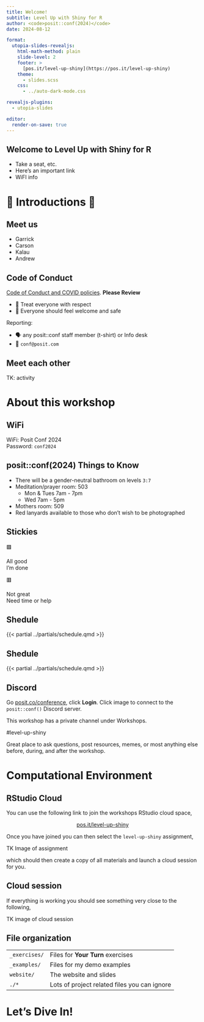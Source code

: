 ```yaml
---
title: Welcome!
subtitle: Level Up with Shiny for R
author: <code>posit::conf(2024)</code>
date: 2024-08-12

format:
  utopia-slides-revealjs:
    html-math-method: plain
    slide-level: 2
    footer: >
      [pos.it/level-up-shiny](https://pos.it/level-up-shiny)
    theme:
      - slides.scss
    css:
      - ../auto-dark-mode.css

revealjs-plugins:
  - utopia-slides

editor:
  render-on-save: true
---
```


## Welcome to Level&nbsp;Up&nbsp;with Shiny&nbsp;for&nbsp;R

* Take a seat, etc.
* Here's an important link
* WiFI info

```{=html}
<style>
.reveal .footer {
  font-size: 1em !important;
}
</style>
```

# 🤝 Introductions 🤝 {.middle}

## Meet us

- Garrick
- Carson
- Kalau
- Andrew

## Code of Conduct

[Code of Conduct and COVID policies](https://posit.co/code-of-conduct/). **Please Review**

-   💙 Treat everyone with respect
-   🧡 Everyone should feel welcome and safe

Reporting:

-   🗣️ any posit::conf staff member (t-shirt) or Info desk
-   📧 `conf@posit.com`

## Meet each other

TK: activity

# About this workshop {.middle}

## WiFi {.center .middle}

WiFi: Posit Conf 2024 \
Password: `conf2024`

## posit::conf(2024) Things to Know

::: incremental
* There will be a gender-neutral bathroom on levels `3:7`
* Meditation/prayer room: 503
    * Mon & Tues 7am - 7pm
    * Wed 7am - 5pm
* Mothers room: 509
* [Red lanyards]{.red .b} available to those who don't wish to be photographed
:::

## Stickies

::: {.flex style="margin-top: var(--space-xl); font-size: var(--step-3);"}
::: {.flex .flex-column .items-center .justify-center .w-50 .text-center}
🟩

All good \
I'm done
:::
::: {.flex .flex-column .items-center .justify-center .w-50 .text-center}
🟥

Not great \
Need time or help
:::
:::


## Shedule

{{< partial ../partials/schedule.qmd >}}

## Shedule

::: {.table-highlight-even}
{{< partial ../partials/schedule.qmd >}}
:::

## Discord

Go [posit.co/conference](https://posit.co/conference), click **Login**.
Click image to connect to the `posit::conf()` Discord server.

This workshop has a private channel under Workshops.

::: {.text-center .code .purple}
#level-up-shiny
:::


Great place to ask questions, post resources, memes, or most anything else before, during, and after the workshop.


# Computational Environment {.middle}

## RStudio Cloud

You can use the following link to join the workshops RStudio cloud space,

<!-- FIXME: Update cloud link -->

::: {.large style="text-align: center;"}
[pos.it/level-up-shiny](https://pos.it/level-up-shiny)
:::

Once you have joined you can then select the `level-up-shiny` assignment,

TK Image of assignment

which should then create a copy of all materials and launch a cloud session for you.


## Cloud session

If everything is working you should see something very close to the following,

TK image of cloud session


## File organization

::: {.table-no-border style="--row-padding: var(--space-xs);"}
|  |  |
|:---|:------------|
| `_exercises/` | Files for **Your Turn** exercises |
| `_examples/` | Files for my demo examples |
| `website/` | The website and slides |
| `./*` | Lots of project related files you can ignore |
:::


# Let's Dive In! {.middle}